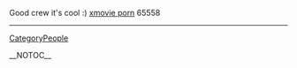 Good crew it's cool :) <a href=" http://forum.indya.com/member.php?u=135685 ">xmovie porn</a>  65558
----
[[CategoryPeople]]

__NOTOC__